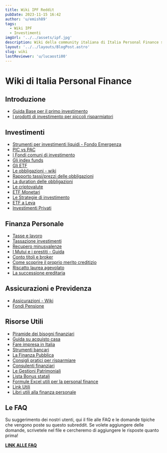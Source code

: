 ```yaml
---
title: Wiki IPF Reddit
pubDate: 2023-11-15 16:42
author: 'u/emish89'
tags:
  - Wiki IPF
  - Investimenti
imgUrl: '../../assets/ipf.jpg'
description: Wiki della community italiana di Italia Personal Finance su Reddit. Informazioni e link utili per il mondo degli investimenti e della personal finance.
layout: '../../layouts/BlogPost.astro'
slug: wiki
lastReviewer: 'u/lucaosti00'
---
```

# Wiki di Italia Personal Finance

## Introduzione

- [Guida Base per il primo investimento](/blog/guida-primo-investimento)
- [I prodotti di investimento per piccoli risparmiatori](/blog/prodotti-di-investimento)

## Investimenti

- [Strumenti per investimenti liquidi - Fondo Emergenza](/blog/investimenti-liquidi)
- [PIC vs PAC](/blog/pic-vs-pac)
- [I Fondi comuni di investimento](/blog/fondi-comuni-investimento)
- [Gli index funds](/blog/index-funds)
- [Gli ETF](/blog/etf)
- [Le obbligazioni - wiki](/blog/obbligazioni)
- [Rapporto tassi/prezzi delle obbligazioni](/blog/tassi-e-prezzi-obbligazioni)
- [La duration delle obbligazioni](/blog/duration-obbligazioni)
- [Le criptovalute](/blog/crypto)
- [ETF Monetari](/blog/etf-monetari)
- [Le Strategie di investimento](/blog/strategie-investimento)
- [ETF a Leva](/blog/etf-a-leva)
- [Investimenti Privati](/blog/investimenti-privati)

## Finanza Personale

- [Tasse e lavoro](/blog/tasse-e-lavoro)
- [Tassazione investimenti](/blog/tassazione-investimenti)
- [Recupero minusvalenze](/blog/mini-guida-al-recupero-delle-minusvalenze)
- [I Mutui e i prestiti - Guida](/blog/mutui-prestiti)
- [Conto titoli e broker](/blog/conto-titoli-broker)
- [Come scoprire il proprio merito creditizio](/blog/referenze-creditizie)
- [Riscatto laurea agevolato](/blog/riscatto-laurea-agevolato)
- [La successione ereditaria](/blog/successione)

## Assicurazioni e Previdenza

- [Assicurazioni - Wiki](/blog/assicurazioni)
- [Fondi Pensione](/blog/fondi-pensione)

## Risorse Utili

- [Piramide dei bisogni finanziari](/blog/piramide-bisogni-finanziari)
- [Guida su acquisto casa](/blog/scegliere-casa)
- [Fare impresa in Italia](/blog/impresa-in-italia)
- [Strumenti bancari](/blog/strumenti-bancari)
- [La Finanza Pubblica](/blog/finanza-pubblica)
- [Consigli pratici per risparmiare](/blog/consigli-risparmio)
- [Consulenti finanziari](/blog/consulenti-finanziari)
- [Le Gestioni Patrimoniali](/blog/gestioni-patrimoniali)
- [Lista Bonus statali](/blog/lista-bonus)
- [Formule Excel utili per la personal finance](/blog/formule-utili-excel)
- [Link Utili](/blog/links-utili)
- [Libri utili alla finanza personale](/blog/libri-utili)

## Le FAQ

Su suggerimento dei nostri utenti, qui il file alle FAQ e le domande tipiche che vengono poste su questo subreddit. 
Se volete aggiungere delle domande, scrivetele nel file e cercheremo di aggiungere le risposte quanto prima!

[**LINK ALLE FAQ**](https://docs.google.com/spreadsheets/d/1zrO4wkzBpjXsJ_Pd5NwqlEfgcx9hE1uoRn7dLlUaEBA/edit#gid=0)
